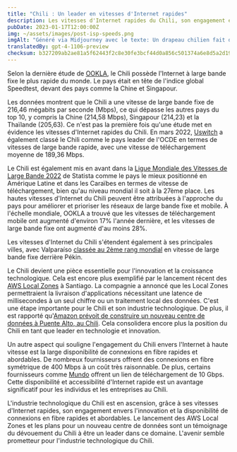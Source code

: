 ```yaml
---
title: "Chili : Un leader en vitesses d'Internet rapides"
description: Les vitesses d'Internet rapides du Chili, son engagement envers l'innovation et l'accessibilité de l'Internet en fibre optique abordable le positionnent comme un leader dans l'industrie technologique.
pubDate: 2023-01-17T12:00:00Z
img: ~/assets/images/post-isp-speeds.png
imgAlt: "Généré via Midjourney avec le texte: Un drapeau chilien fait de fibres optiques, concept art technologique, chili, haute définition, détaillé, réaliste, coloré, plein d'espoir --v 4 --ar 3:2"
translatedBy: gpt-4-1106-preview
checksum: b327209ab2ae81a5f62443f2c8e30fe3bcf44d0a856c501374a6e8d5a2d19e72
---
```


Selon la dernière étude de [OOKLA](https://www.ookla.com/articles/global-index-internet-speed-growth-2022), le Chili possède l'Internet à large bande fixe le plus rapide du monde. Le pays était en tête de l'indice global Speedtest, devant des pays comme la Chine et Singapour.

Les données montrent que le Chili a une vitesse de large bande fixe de 216,46 mégabits par seconde (Mbps), ce qui dépasse les autres pays du top 10, y compris la Chine (214,58 Mbps), Singapour (214,23) et la Thaïlande (205,63). Ce n'est pas la première fois qu'une étude met en évidence les vitesses d'Internet rapides du Chili. En mars 2022, [Uswitch](https://www.uswitch.com/broadband/global-broadband-index/) a également classé le Chili comme le pays leader de l'OCDE en termes de vitesses de large bande rapide, avec une vitesse de téléchargement moyenne de 189,36 Mbps.

Le Chili est également mis en avant dans la [Ligue Mondiale des Vitesses de Large Bande 2022](https://es.statista.com/grafico/18015/paises-latinoamericanos-con-mejor-velocidad-de-internet/) de Statista comme le pays le mieux positionné en Amérique Latine et dans les Caraïbes en termes de vitesse de téléchargement, bien qu'au niveau mondial il soit à la 27ème place. Les hautes vitesses d'Internet du Chili peuvent être attribuées à l'approche du pays pour améliorer et prioriser les réseaux de large bande fixe et mobile. À l'échelle mondiale, OOKLA a trouvé que les vitesses de téléchargement mobile ont augmenté d'environ 17% l'année dernière, et les vitesses de large bande fixe ont augmenté d'au moins 28%.

Les vitesses d'Internet du Chili s'étendent également à ses principales villes, avec Valparaíso [classée au 2ème rang mondial](https://www.ookla.com/articles/global-index-cities-announcement) en vitesse de large bande fixe derrière Pékin.

Le Chili devient une pièce essentielle pour l'innovation et la croissance technologique. Cela est encore plus exemplifié par le lancement récent des [AWS Local Zones](https://www.datacenterdynamics.com/en/news/aws-launches-local-zones-in-perth-and-santiago/) à Santiago. La compagnie a annoncé que les Local Zones permettraient la livraison d'applications nécessitant une latence de millisecondes à un seul chiffre ou un traitement local des données. C'est une étape importante pour le Chili et son industrie technologique. De plus, il est rapporté qu'[Amazon prévoit de construire un nouveau centre de données à Puente Alto, au Chili](https://www.biobiochile.cl/noticias/economia/negocios-y-empresas/2022/07/27/amazon-inicia-solicitud-para-la-construccion-de-un-datacenter-en-puente-alto.shtml). Cela consolidera encore plus la position du Chili en tant que leader en technologie et innovation.

Un autre aspect qui souligne l'engagement du Chili envers l'Internet à haute vitesse est la large disponibilité de connexions en fibre rapides et abordables. De nombreux fournisseurs offrent des connexions en fibre symétrique de 400 Mbps à un coût très raisonnable. De plus, certains fournisseurs comme [Mundo](https://www.tumundo.cl/fibra-10g/) offrent un lien de téléchargement de 10 Gbps. Cette disponibilité et accessibilité d'Internet rapide est un avantage significatif pour les individus et les entreprises au Chili.

L'industrie technologique du Chili est en ascension, grâce à ses vitesses d'Internet rapides, son engagement envers l'innovation et la disponibilité de connexions en fibre rapides et abordables. Le lancement des AWS Local Zones et les plans pour un nouveau centre de données sont un témoignage du dévouement du Chili à être un leader dans ce domaine. L'avenir semble prometteur pour l'industrie technologique du Chili.
